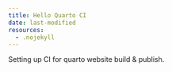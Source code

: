 ```yaml
---
title: Hello Quarto CI
date: last-modified
resources:
  - .nojekyll
---
```


Setting up CI for quarto website build & publish.